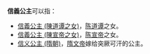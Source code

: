 '''信義公主'''可以指：
*[[信義公主_(陳道谭之女)|信義公主 (陳道谭之女)]]，[[陈道谭|陈道谭]]之女。
*[[信義公主_(陳宣帝之女)|信義公主 (陳宣帝之女)]]，[[陈宣帝|陈宣帝]]之女。
* [[信义公主_(隋朝)|信义公主 (隋朝)]]，[[隋文帝|隋文帝]]嫁给突厥可汗的公主。

{{Disambig|Cat=公主封号消歧义}}